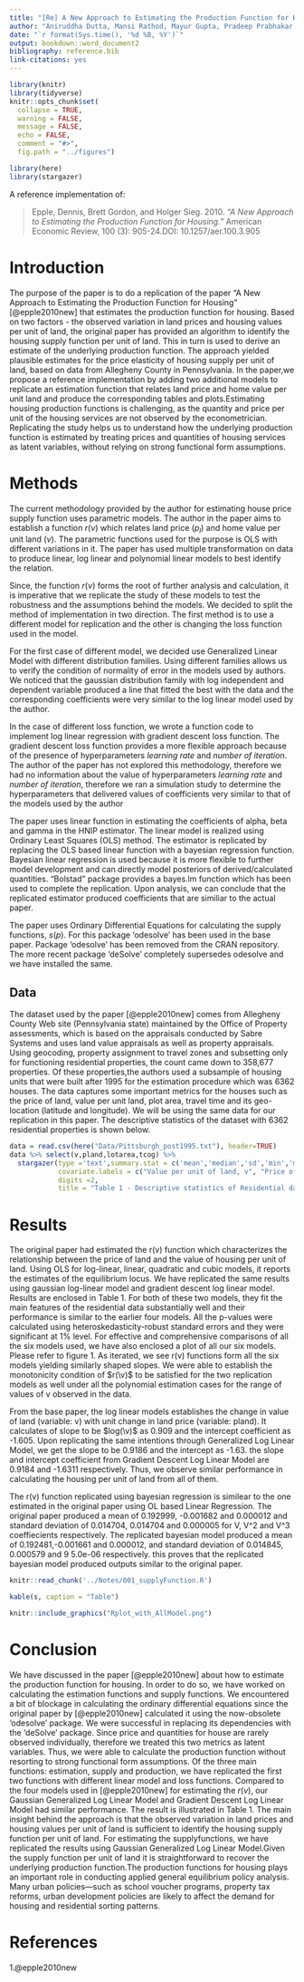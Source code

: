 ```yaml
---
title: "[Re] A New Approach to Estimating the Production Function for Housing"
author: "Aniruddha Dutta, Mansi Rathod, Mayur Gupta, Pradeep Prabhakar, Sreeja Vishaly Manohar"
date: "`r format(Sys.time(), '%d %B, %Y')`"
output: bookdown::word_document2
bibliography: reference.bib
link-citations: yes
---
```


``` r
library(knitr)
library(tidyverse)
knitr::opts_chunk$set(
  collapse = TRUE,
  warning = FALSE,
  message = FALSE,
  echo = FALSE,
  comment = "#>",
  fig.path = "../figures")

library(here)
library(stargazer)
```

A reference implementation of:

> Epple, Dennis, Brett Gordon, and Holger Sieg. 2010. *"A New Approach to Estimating the Production Function for Housing."* American Economic Review, 100 (3): 905-24.DOI: 10.1257/aer.100.3.905

# Introduction

The purpose of the paper is to do a replication of the paper "A New Approach to Estimating the Production Function for Housing" [@epple2010new] that estimates the production function for housing. Based on two factors - the observed variation in land prices and housing values per unit of land, the original paper has provided an algorithm to identify the housing supply function per unit of land. This in turn is used to derive an estimate of the underlying production function. The approach yielded plausible estimates for the price elasticity of housing supply per unit of land, based on data from Allegheny County in Pennsylvania. In the paper,we propose a reference implementation by adding two additional models to replicate an estimation function that relates land price and home value per unit land and produce the corresponding tables and plots.Estimating housing production functions is challenging, as the quantity and price per unit of the housing services are not observed by the econometrician. Replicating the study helps us to understand how the underlying production function is estimated by treating prices and quantities of housing services as latent variables, without relying on strong functional form assumptions.


# Methods

The current methodology provided by the author for estimating house price supply function uses parametric models. The author in the paper aims to establish a function $r(\nu)$ which relates land price $(p_l)$ and home value per unit land $(\nu)$. The parametric functions used for the purpose is OLS with different variations in it. The paper has used multiple transformation on data to produce linear, log linear and polynomial linear models to best identify the relation.
 
Since, the function $r(\nu)$ forms the root of further analysis and calculation, it is imperative that we replicate the study of these models to test the robustness and the assumptions behind the models. 
We decided to split the method of implementation in two direction. The first method is to use a different model for replication and the other is changing the loss function used in the model.
 
For the first case of different model, we decided use Generalized Linear Model with different distribution families. Using different families allows us to verify the condition of normality of error in the models used by authors. We noticed that the gaussian distribution family with log independent and dependent variable produced a line that fitted the best with the data and the corresponding coefficients were very similar to the log linear model used by the author.

In the case of different loss function, we wrote a function code to implement log linear regression with gradient descent loss function. The gradient descent loss function provides a more flexible approach because of the presence of hyperparameters *learning rate* and *number of iteration*. The author of the paper has not explored this methodology, therefore we had no information about the value of hyperparameters *learning rate* and *number of iteration*, therefore we ran a simulation study to determine the hyperparameters that delivered values of coefficients very similar to that of the models used by the author

The paper uses linear function in estimating the coefficients of alpha, beta and gamma in the HNIP estimator. The linear model is realized using Ordinary Least Squares (OLS) method. The estimator is replicated by replacing the OLS based linear function with a bayesian regression function. Bayesian linear regression is used because it is more flexible to further model development and can directly model posteriors of derived/calculated quantities. "Bolstad" package provides a bayes.lm function which has been used to complete the replication. Upon analysis, we can conclude that the replicated estimator produced coefficients that are similiar to the actual paper. 

The paper uses Ordinary Differential Equations for calculating the supply functions, $s(p)$. For this package 'odesolve' has been used in the base paper. Package ‘odesolve’ has been removed from the CRAN repository. The more recent package 'deSolve' completely supersedes odesolve and we have installed the same.


## Data

The dataset used by the paper [@epple2010new] comes from Allegheny County Web site (Pennsylvania state) maintained by the Office of Property assessments, which is based on the appraisals conducted by Sabre Systems and uses land value appraisals as well as property appraisals. Using geocoding, property assignment to travel zones and subsetting only for functioning residential properties, the count came down to 358,677 properties. Of these properties,the authors used a subsample of housing units that were built after 1995 for the estimation procedure which was 6362 houses. The data captures some important metrics for the houses such as the price of land, value per unit land, plot area, travel time and its geo-location (latitude and longitude). We will be using the same data for our replication in this paper. The descriptive statistics of the dataset with 6362 residential properties is shown below.

```r
data = read.csv(here("Data/Pittsburgh_post1995.txt"), header=TRUE)
data %>% select(v,pland,lotarea,tcog) %>%
  stargazer(type ='text',summary.stat = c('mean','median','sd','min','max'),
            covariate.labels = c("Value per unit of land, v", "Price of land, p", "Lot area (sq. ft.)","Travel time (minutes)"),
            digits =2,
            title = "Table 1 - Descriptive statistics of Residential data")
```




# Results

The original paper had estimated the r(v) function which characterizes the relationship between the price of land and the value of housing per unit of land. Using OLS for log-linear, linear, quadratic and cubic models, it reports the estimates of the equilibrium locus. We have replicated the same results using gaussian log-linear model and gradient descent log linear model.  Results are enclosed in Table 1. For both of these two models, they fit the main features of the residential data substantially well and their performance is similar to the earlier four models. All the p-values were calculated using heteroskedasticity-robust standard errors and they were significant at 1% level. For effective and comprehensive comparisons of all the six models used, we have also enclosed a plot of all our six models. Please refer to figure 1. As iterated, we see r(v) functions form all the six models yielding similarly shaped slopes. We were able to establish the monotonicity condition of $r(\v)$ to be satisfied for the two replication models as well under all the polynomial estimation cases for the range of values of v observed in the data.

From the base paper, the log linear models establishes the change in value of land (variable: v) with unit change in land price (variable: pland). It calculates of slope to be $log(\v)$ as 0.909 and the intercept coefficient as -1.605. Upon replicating the same intentions through Generalized Log Linear Model, we get the slope to be 0.9186 and the intercept as -1.63. the slope and intercept coefficient from Gradient Descent Log Linear Model are 0.9184 and -1.6311 respectively. Thus, we observe similar performance in calculating the housing per unit of land from all of them.

The r(v) function replicated using bayesian regression is similear to the one estimated in the original paper using OL based Linear Regression. The original paper produced a mean of 0.192999, -0.001682 and 0.000012 and standard deviation of 0.014704, 0.014704 and 0.000005 for V, V^2 and V^3 coeffiecients respectively. The replicated bayesian model produced a mean of 0.192481,-0.001661 and 0.000012, and standard deviation of 0.014845, 0.000579 and 9 5.0e-06 respectively. this proves that the replicated bayesian model produced outputs similar to the original paper.


``` r
knitr::read_chunk('../Notes/001_supplyFunction.R')
```

```r
kable(s, caption = "Table")

```

``` r
knitr::include_graphics("Rplot_with_AllModel.png")
```

# Conclusion

We have discussed in the paper [@epple2010new] about how to estimate the production function for housing. In order to do so, we have worked on calculating the estimation functions and supply functions. We encountered a bit of blockage in calculating the ordinary differential equations since the original paper by [@epple2010new] calculated it using the now-obsolete ‘odesolve’ package. We were successful in replacing its dependencies with the ‘deSolve’ package. Since price and quantities for house are rarely observed individually, therefore we treated this two metrics as latent variables. Thus, we were able to calculate the production function without resorting to strong functional form assumptions. Of the three main functions: estimation, supply and production, we have replicated the first two functions with different linear model and loss functions. Compared to the four models used in [@epple2010new] for estimating the $r(v)$, our Gaussian Generalized Log Linear Model and Gradient Descent Log Linear Model had similar performance. The result is illustrated in Table 1. The main insight behind the approach is that the observed variation in land prices and housing values per unit of land is sufficient to identify the housing supply function per unit of land. For estimating the supplyfunctions, we have replicated the results using Gaussian Generalized Log Linear Model.Given the supply function per unit of land it is straightforward to recover the underlying production function.The production functions for housing plays an important role in conducting applied general equilibrium policy analysis. Many urban policies—such as school voucher programs, property tax reforms, urban development policies are likely to affect the demand for housing and residential sorting patterns.

# References

1.@epple2010new

